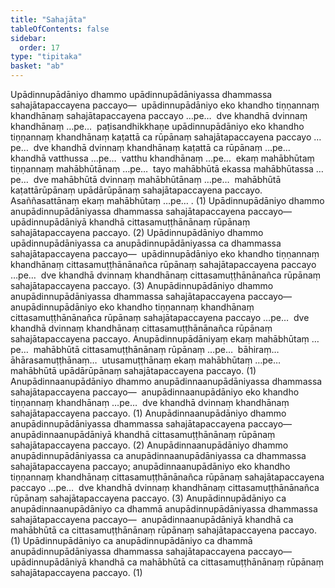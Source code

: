 ```yaml
---
title: "Sahajāta"
tableOfContents: false
sidebar:
  order: 17
type: "tipitaka"
basket: "ab"
---
```



<DynamicBreadcrumb />

<Division number="58">

<Paragraph number="2632">
Upādinnupādāniyo dhammo upādinnupādāniyassa dhammassa sahajātapaccayena paccayo—  upādinnupādāniyo eko khandho tiṇṇannaṃ khandhānaṃ sahajātapaccayena paccayo …pe…  dve khandhā dvinnaṃ khandhānaṃ …pe…  paṭisandhikkhaṇe upādinnupādāniyo eko khandho tiṇṇannaṃ khandhānaṃ kaṭattā ca rūpānaṃ sahajātapaccayena paccayo …pe…  dve khandhā dvinnaṃ khandhānaṃ kaṭattā ca rūpānaṃ …pe…  khandhā vatthussa …pe…  vatthu khandhānaṃ …pe…  ekaṃ mahābhūtaṃ tiṇṇannaṃ mahābhūtānaṃ …pe…  tayo mahābhūtā ekassa mahābhūtassa …pe…  dve mahābhūtā dvinnaṃ mahābhūtānaṃ …pe…  mahābhūtā kaṭattārūpānaṃ upādārūpānaṃ sahajātapaccayena paccayo. Asaññasattānaṃ ekaṃ mahābhūtaṃ …pe… . (1)
</Paragraph>

<Paragraph number="2633">
Upādinnupādāniyo dhammo anupādinnupādāniyassa dhammassa sahajātapaccayena paccayo—  upādinnupādāniyā khandhā cittasamuṭṭhānānaṃ rūpānaṃ sahajātapaccayena paccayo. (2)
</Paragraph>

<Paragraph number="2634">
Upādinnupādāniyo dhammo upādinnupādāniyassa ca anupādinnupādāniyassa ca dhammassa sahajātapaccayena paccayo—  upādinnupādāniyo eko khandho tiṇṇannaṃ khandhānaṃ cittasamuṭṭhānānañca rūpānaṃ sahajātapaccayena paccayo …pe…  dve khandhā dvinnaṃ khandhānaṃ cittasamuṭṭhānānañca rūpānaṃ sahajātapaccayena paccayo. (3)
</Paragraph>

<Paragraph number="2635">
Anupādinnupādāniyo dhammo anupādinnupādāniyassa dhammassa sahajātapaccayena paccayo—  anupādinnupādāniyo eko khandho tiṇṇannaṃ khandhānaṃ cittasamuṭṭhānānañca rūpānaṃ sahajātapaccayena paccayo …pe…  dve khandhā dvinnaṃ khandhānaṃ cittasamuṭṭhānānañca rūpānaṃ sahajātapaccayena paccayo. Anupādinnupādāniyaṃ ekaṃ mahābhūtaṃ …pe…  mahābhūtā cittasamuṭṭhānānaṃ rūpānaṃ …pe…  bāhiraṃ…  āhārasamuṭṭhānaṃ…  utusamuṭṭhānaṃ ekaṃ mahābhūtaṃ …pe…  mahābhūtā upādārūpānaṃ sahajātapaccayena paccayo. (1)
</Paragraph>

<Paragraph number="2636">
Anupādinnaanupādāniyo dhammo anupādinnaanupādāniyassa dhammassa sahajātapaccayena paccayo—  anupādinnaanupādāniyo eko khandho tiṇṇannaṃ khandhānaṃ …pe…  dve khandhā dvinnaṃ khandhānaṃ sahajātapaccayena paccayo. (1)
</Paragraph>

<Paragraph number="2637">
Anupādinnaanupādāniyo dhammo anupādinnupādāniyassa dhammassa sahajātapaccayena paccayo—  anupādinnaanupādāniyā khandhā cittasamuṭṭhānānaṃ rūpānaṃ sahajātapaccayena paccayo. (2)
</Paragraph>

<Paragraph number="2638">
Anupādinnaanupādāniyo dhammo anupādinnupādāniyassa ca anupādinnaanupādāniyassa ca dhammassa sahajātapaccayena paccayo; anupādinnaanupādāniyo eko khandho tiṇṇannaṃ khandhānaṃ cittasamuṭṭhānānañca rūpānaṃ sahajātapaccayena paccayo …pe…  dve khandhā dvinnaṃ khandhānaṃ cittasamuṭṭhānānañca rūpānaṃ sahajātapaccayena paccayo. (3)
</Paragraph>

<Paragraph number="2639">
Anupādinnupādāniyo ca anupādinnaanupādāniyo ca dhammā anupādinnupādāniyassa dhammassa sahajātapaccayena paccayo—  anupādinnaanupādāniyā khandhā ca mahābhūtā ca cittasamuṭṭhānānaṃ rūpānaṃ sahajātapaccayena paccayo. (1)
</Paragraph>

<Paragraph number="2640">
Upādinnupādāniyo ca anupādinnupādāniyo ca dhammā anupādinnupādāniyassa dhammassa sahajātapaccayena paccayo—  upādinnupādāniyā khandhā ca mahābhūtā ca cittasamuṭṭhānānaṃ rūpānaṃ sahajātapaccayena paccayo. (1)
</Paragraph>
</Division>